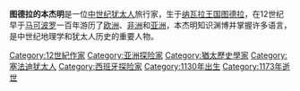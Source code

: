 '''图德拉的本杰明'''是一位[[中世纪|中世纪]][[犹太人|犹太人]]旅行家，生于[[纳瓦拉王国|纳瓦拉王国]][[图德拉|图德拉]]，在12世纪早于[[马可波罗|马可波罗]]一百年游历了[[欧洲|欧洲]]、[[非洲|非洲]]和[[亚洲|亚洲]]，本杰明知识渊博并掌握许多语言，是中世纪地理学和犹太人历史的重要人物。

[[Category:12世紀作家|Category:12世紀作家]]
[[Category:亚洲探险家|Category:亚洲探险家]]
[[Category:猶太歷史學家|Category:猶太歷史學家]]
[[Category:塞法迪犹太人|Category:塞法迪犹太人]]
[[Category:西班牙探险家|Category:西班牙探险家]]
[[Category:1130年出生|Category:1130年出生]]
[[Category:1173年逝世|Category:1173年逝世]]